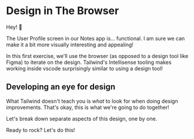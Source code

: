 # Design in The Browser

<EpicVideo url="https://www.epicweb.dev/workshops/full-stack-foundations/styling/intro-to-styling" />

Hey! 🤙

The User Profile screen in our Notes app is... functional. I am sure we can make it a bit more visually interesting and appealing!

In this first exercise, we'll use the browser (as opposed to a design tool like Figma) to iterate on the design. Tailwind's Intellisense tooling makes working inside vscode surprisingly similar to using a design tool!

## Developing an eye for design

What Tailwind doesn't teach you is _what_ to look for when doing design improvements. That's okay, this is what we're going to do together!

Let's break down separate aspects of this design, one by one.

Ready to rock? Let's do this!
